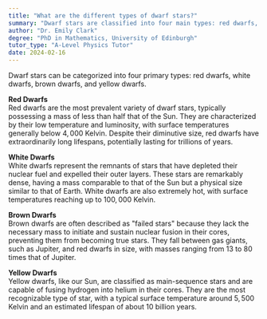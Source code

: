 ```yaml
---
title: "What are the different types of dwarf stars?"
summary: "Dwarf stars are classified into four main types: red dwarfs, white dwarfs, brown dwarfs, and yellow dwarfs, each differing in characteristics and stages of stellar evolution."
author: "Dr. Emily Clark"
degree: "PhD in Mathematics, University of Edinburgh"
tutor_type: "A-Level Physics Tutor"
date: 2024-02-16
---
```


Dwarf stars can be categorized into four primary types: red dwarfs, white dwarfs, brown dwarfs, and yellow dwarfs.

**Red Dwarfs**  
Red dwarfs are the most prevalent variety of dwarf stars, typically possessing a mass of less than half that of the Sun. They are characterized by their low temperature and luminosity, with surface temperatures generally below $4,000$ Kelvin. Despite their diminutive size, red dwarfs have extraordinarily long lifespans, potentially lasting for trillions of years.

**White Dwarfs**  
White dwarfs represent the remnants of stars that have depleted their nuclear fuel and expelled their outer layers. These stars are remarkably dense, having a mass comparable to that of the Sun but a physical size similar to that of Earth. White dwarfs are also extremely hot, with surface temperatures reaching up to $100,000$ Kelvin.

**Brown Dwarfs**  
Brown dwarfs are often described as "failed stars" because they lack the necessary mass to initiate and sustain nuclear fusion in their cores, preventing them from becoming true stars. They fall between gas giants, such as Jupiter, and red dwarfs in size, with masses ranging from $13$ to $80$ times that of Jupiter.

**Yellow Dwarfs**  
Yellow dwarfs, like our Sun, are classified as main-sequence stars and are capable of fusing hydrogen into helium in their cores. They are the most recognizable type of star, with a typical surface temperature around $5,500$ Kelvin and an estimated lifespan of about $10$ billion years.
    